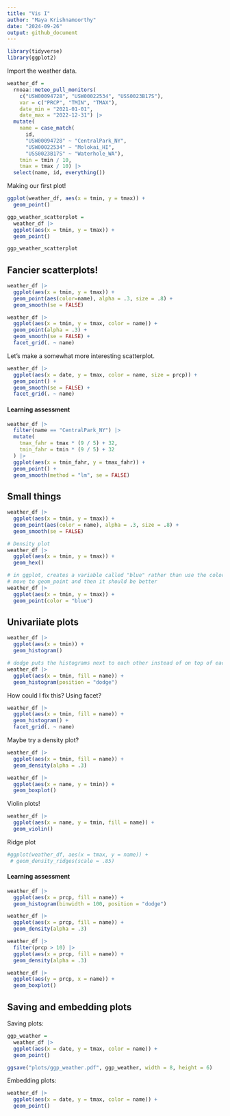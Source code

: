 ```yaml
---
title: "Vis I"
author: "Maya Krishnamoorthy"
date: "2024-09-26"
output: github_document
---
```


```r
library(tidyverse)
library(ggplot2)
```

Import the weather data.

``` r
weather_df = 
  rnoaa::meteo_pull_monitors(
    c("USW00094728", "USW00022534", "USS0023B17S"),
    var = c("PRCP", "TMIN", "TMAX"), 
    date_min = "2021-01-01",
    date_max = "2022-12-31") |>
  mutate(
    name = case_match(
      id, 
      "USW00094728" ~ "CentralPark_NY", 
      "USW00022534" ~ "Molokai_HI",
      "USS0023B17S" ~ "Waterhole_WA"),
    tmin = tmin / 10,
    tmax = tmax / 10) |>
  select(name, id, everything())
```

Making our first plot!

``` r
ggplot(weather_df, aes(x = tmin, y = tmax)) + 
  geom_point()
```

``` r
ggp_weather_scatterplot = 
  weather_df |> 
  ggplot(aes(x = tmin, y = tmax)) +
  geom_point()

ggp_weather_scatterplot

```


## Fancier scatterplots!

``` r
weather_df |> 
  ggplot(aes(x = tmin, y = tmax)) +
  geom_point(aes(color=name), alpha = .3, size = .8) +
  geom_smooth(se = FALSE)
```

``` r
weather_df |> 
  ggplot(aes(x = tmin, y = tmax, color = name)) +
  geom_point(alpha = .3) +
  geom_smooth(se = FALSE) +
  facet_grid(. ~ name)
```

Let's make a somewhat more interesting scatterplot.

``` r
weather_df |> 
  ggplot(aes(x = date, y = tmax, color = name, size = prcp)) +
  geom_point() +
  geom_smooth(se = FALSE) +
  facet_grid(. ~ name)
```


#### Learning assessment

``` r
weather_df |> 
  filter(name == "CentralPark_NY") |> 
  mutate(
    tmax_fahr = tmax * (9 / 5) + 32,
    tmin_fahr = tmin * (9 / 5) + 32
  ) |> 
  ggplot(aes(x = tmin_fahr, y = tmax_fahr)) +
  geom_point() + 
  geom_smooth(method = "lm", se = FALSE)
```


## Small things

``` r
weather_df |> 
  ggplot(aes(x = tmin, y = tmax)) +
  geom_point(aes(color = name), alpha = .3, size = .8) +
  geom_smooth(se = FALSE)
```


``` r
# Density plot
weather_df |> 
  ggplot(aes(x = tmin, y = tmax)) +
  geom_hex()
```


``` r
# in ggplot, creates a variable called "blue" rather than use the color "blue"
# move to geom_point and then it should be better
weather_df |> 
  ggplot(aes(x = tmin, y = tmax)) +
  geom_point(color = "blue")

```

## Univariiate plots

``` r
weather_df |> 
  ggplot(aes(x = tmin)) +
  geom_histogram()
```


``` r
# dodge puts the histograms next to each other instead of on top of each other
weather_df |> 
  ggplot(aes(x = tmin, fill = name)) +
  geom_histogram(position = "dodge")
```

How could I fix this? Using facet?

``` r
weather_df |> 
  ggplot(aes(x = tmin, fill = name)) +
  geom_histogram() + 
  facet_grid(. ~ name)
```


Maybe try a density plot?

``` r
weather_df |> 
  ggplot(aes(x = tmin, fill = name)) +
  geom_density(alpha = .3)
```

``` r
weather_df |> 
  ggplot(aes(x = name, y = tmin)) +
  geom_boxplot()
```

Violin plots!

``` r
weather_df |> 
  ggplot(aes(x = name, y = tmin, fill = name)) +
  geom_violin()
```

Ridge plot

``` r
#ggplot(weather_df, aes(x = tmax, y = name)) + 
 # geom_density_ridges(scale = .85)
```


#### Learning assessment
``` r
weather_df |> 
  ggplot(aes(x = prcp, fill = name)) +
  geom_histogram(binwidth = 100, position = "dodge")
```

``` r
weather_df |> 
  ggplot(aes(x = prcp, fill = name)) +
  geom_density(alpha = .3)

weather_df |> 
  filter(prcp > 10) |> 
  ggplot(aes(x = prcp, fill = name)) +
  geom_density(alpha = .3)
```

``` r
weather_df |> 
  ggplot(aes(y = prcp, x = name)) + 
  geom_boxplot() 
```

## Saving and embedding plots

Saving plots:
``` r
ggp_weather = 
  weather_df |> 
  ggplot(aes(x = date, y = tmax, color = name)) +
  geom_point()

ggsave("plots/ggp_weather.pdf", ggp_weather, width = 8, height = 6)
```

Embedding plots:
``` r
weather_df |> 
  ggplot(aes(x = date, y = tmax, color = name)) +
  geom_point()
```

